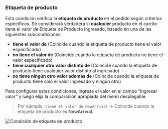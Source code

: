 ### Etiqueta de producto

Esta condición verifica la **etiqueta de producto** en el pedido según criterios específicos. Se considerará verdadera si **cualquier** producto en el carrito tiene el valor de Etiqueta de Producto ingresado, basado en una de las siguientes subcondiciones:

- **tiene el valor de** (Coincide cuando la etiqueta de producto tiene el valor especificado)
- **no tiene el valor de** (Coincide cuando la etiqueta de producto no tiene el valor especificado)
- **tiene cualquier otro valor distinto de** (Coincide cuando la etiqueta de producto tiene cualquier valor distinto al ingresado)
- **no tiene ningún otro valor además de** (Coincide cuando la etiqueta de producto tiene solo el valor ingresado y ningún otro)

Para configurar estas condiciones, ingrese el valor en el campo “Ingresar valor” y luego elija la comparación apropiada del menú desplegable.

> Por ejemplo, `tiene el valor de NewArrival` → Coincide cuando la etiqueta de producto es **NewArrival**.

<img
  src="/images/essentials/condition-sets/product-tag-has-value-of.webp"
  alt="Condición de etiqueta de producto"
/>
